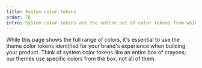 ```yaml
---
title: System color tokens
order: 70
intro: System color tokens are the entire set of color tokens from which our themes are built.
---
```


While this page shows the full range of colors, it's essential to use the theme color tokens identified for your brand's experience when building your product. Think of system color tokens like an entire box of crayons; our themes use specific colors from the box, not all of them.

<ColorRamps />
